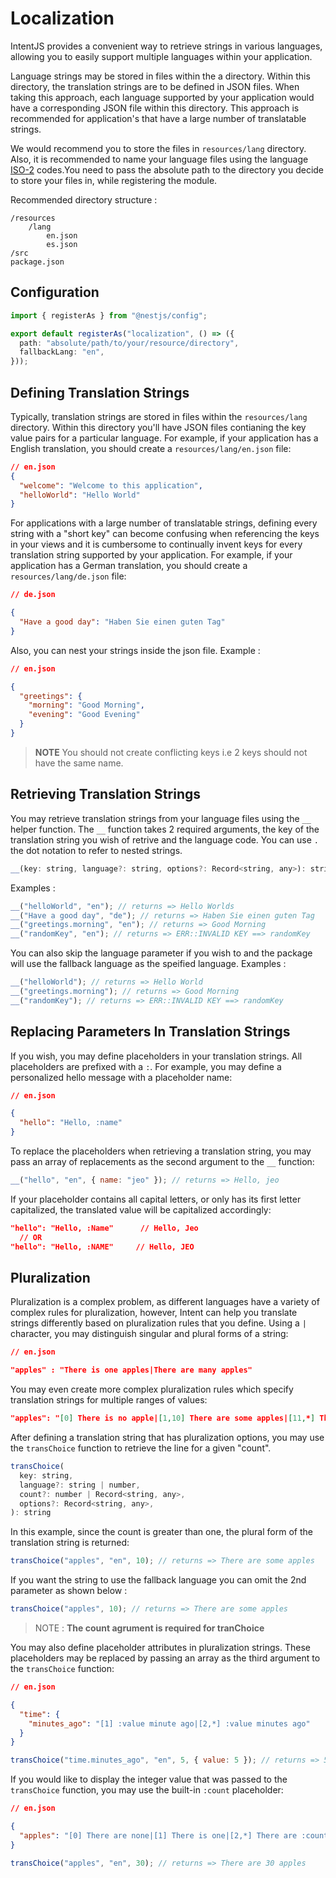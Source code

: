# Localization

IntentJS provides a convenient way to retrieve strings in various languages, allowing you to easily support multiple languages within your application.

Language strings may be stored in files within the a directory. Within this directory, the translation strings are to be defined in JSON files. When taking this approach, each language supported by your application would have a corresponding JSON file within this directory. This approach is recommended for application's that have a large number of translatable strings.

We would recommend you to store the files in `resources/lang` directory. Also, it is recommended to name your language files using the language <a href="https://en.wikipedia.org/wiki/List_of_ISO_639-1_codes">ISO-2</a> codes.You need to pass the absolute path to the directory you decide to store your files in, while registering the module.

Recommended directory structure :

```
/resources
    /lang
        en.json
        es.json
/src
package.json
```

## Configuration

```ts
import { registerAs } from "@nestjs/config";

export default registerAs("localization", () => ({
  path: "absolute/path/to/your/resource/directory",
  fallbackLang: "en",
}));
```

## Defining Translation Strings

Typically, translation strings are stored in files within the `resources/lang` directory. Within this directory you'll have JSON files contianing the key value pairs for a particular language.
For example, if your application has a English translation, you should create a `resources/lang/en.json` file:

```json
// en.json
{
  "welcome": "Welcome to this application",
  "helloWorld": "Hello World"
}
```

For applications with a large number of translatable strings, defining every string with a "short key" can become confusing when referencing the keys in your views and it is cumbersome to continually invent keys for every translation string supported by your application.
For example, if your application has a German translation, you should create a `resources/lang/de.json` file:

```json
// de.json

{
  "Have a good day": "Haben Sie einen guten Tag"
}
```

Also, you can nest your strings inside the json file.
Example :

```json
// en.json

{
  "greetings": {
    "morning": "Good Morning",
    "evening": "Good Evening"
  }
}
```

> **NOTE** You should not create conflicting keys i.e 2 keys should not have the same name.

## Retrieving Translation Strings

You may retrieve translation strings from your language files using the `__` helper function. The `__` function takes 2 required arguments, the key of the translation string you wish of retrive and the language code. You can use `.` the dot notation to refer to nested strings.

```javascript
__(key: string, language?: string, options?: Record<string, any>): string
```

Examples :

```javascript
__("helloWorld", "en"); // returns => Hello Worlds
__("Have a good day", "de"); // returns => Haben Sie einen guten Tag
__("greetings.morning", "en"); // returns => Good Morning
__("randomKey", "en"); // returns => ERR::INVALID KEY ==> randomKey
```

You can also skip the language parameter if you wish to and the package will use the fallback language as the speified language.
Examples :

```javascript
__("helloWorld"); // returns => Hello World
__("greetings.morning"); // returns => Good Morning
__("randomKey"); // returns => ERR::INVALID KEY ==> randomKey
```

## Replacing Parameters In Translation Strings

If you wish, you may define placeholders in your translation strings. All placeholders are prefixed with a `:`. For example, you may define a personalized hello message with a placeholder name:

```json
// en.json

{
  "hello": "Hello, :name"
}
```

To replace the placeholders when retrieving a translation string, you may pass an array of replacements as the second argument to the `__` function:

```javascript
__("hello", "en", { name: "jeo" }); // returns => Hello, jeo
```

If your placeholder contains all capital letters, or only has its first letter capitalized, the translated value will be capitalized accordingly:

```json
"hello": "Hello, :Name"      // Hello, Jeo
  // OR
"hello": "Hello, :NAME"     // Hello, JEO
```

## Pluralization

Pluralization is a complex problem, as different languages have a variety of complex rules for pluralization, however, Intent can help you translate strings differently based on pluralization rules that you define. Using a `|` character, you may distinguish singular and plural forms of a string:

```json
// en.json

"apples" : "There is one apples|There are many apples"
```

You may even create more complex pluralization rules which specify translation strings for multiple ranges of values:

```json
"apples": "[0] There is no apple|[1,10] There are some apples|[11,*] There are many apples",
```

After defining a translation string that has pluralization options, you may use the `transChoice` function to retrieve the line for a given "count".

```javascript
transChoice(
  key: string,
  language?: string | number,
  count?: number | Record<string, any>,
  options?: Record<string, any>,
): string
```

In this example, since the count is greater than one, the plural form of the translation string is returned:

```javascript
transChoice("apples", "en", 10); // returns => There are some apples
```

If you want the string to use the fallback language you can omit the 2nd parameter as shown below :

```javascript
transChoice("apples", 10); // returns => There are some apples
```

> NOTE : **The count agrument is required for tranChoice**

You may also define placeholder attributes in pluralization strings. These placeholders may be replaced by passing an array as the third argument to the `transChoice` function:

```json
// en.json

{
  "time": {
    "minutes_ago": "[1] :value minute ago|[2,*] :value minutes ago"
  }
}
```

```javascript
transChoice("time.minutes_ago", "en", 5, { value: 5 }); // returns => 5 minutes ago
```

If you would like to display the integer value that was passed to the `transChoice` function, you may use the built-in `:count` placeholder:

```json
// en.json

{
  "apples": "[0] There are none|[1] There is one|[2,*] There are :count apples"
}
```

```javascript
transChoice("apples", "en", 30); // returns => There are 30 apples
```
